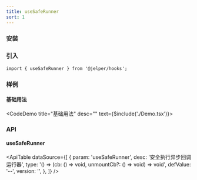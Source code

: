 ```yaml
---
title: useSafeRunner
sort: 1
---
```



### 安装

<ImportTabs name="@jelper/hooks" />

### 引入

``` tsx
import { useSafeRunner } from '@jelper/hooks';
```

### 样例

#### 基础用法
<CodeDemo title="基础用法" desc="" text={$include('./Demo.tsx')}><Demo /></CodeDemo>

### API

#### useSafeRunner

<ApiTable
  dataSource={[
    {
      param: 'useSafeRunner',
      desc: '安全执行异步回调运行器',
      type: '() => (cb: () => void, unmountCb?: () => void) => void',
      defValue: '--',
      version: '',
    },
  ]}
/>
